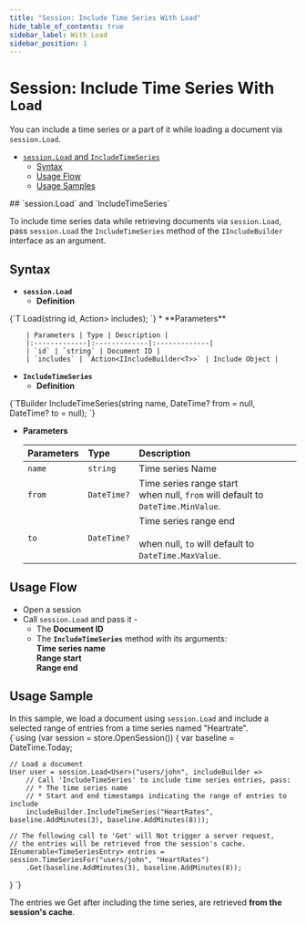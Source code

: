 ```yaml
---
title: "Session: Include Time Series With Load"
hide_table_of_contents: true
sidebar_label: With Load
sidebar_position: 1
---
```



# Session: Include Time Series With `Load`
<Admonition type="note" title="Note">

You can include a time series or a part of it while loading a document 
via `session.Load`.  

* [`session.Load` and `IncludeTimeSeries`](../../../../../document-extensions/timeseries/client-api/session/include/with-session-load.mdx#sessionload-and-includetimeseries)  
   * [Syntax](../../../../../document-extensions/timeseries/client-api/session/include/with-session-load.mdx#syntax)  
   * [Usage Flow](../../../../../document-extensions/timeseries/client-api/session/include/with-session-load.mdx#usage-flow)  
   * [Usage Samples](../../../../../document-extensions/timeseries/client-api/session/include/with-session-load.mdx#usage-sample)  


</Admonition>
## `session.Load` and `IncludeTimeSeries`

To include time series data while retrieving documents via `session.Load`, 
pass `session.Load` the `IncludeTimeSeries` method of the `IIncludeBuilder` 
interface as an argument.  



## Syntax

* **`session.Load`**  
   * **Definition**  
<TabItem value="Load-definition" label="Load-definition">
<CodeBlock language="csharp">
{`T Load<T>(string id, Action<IIncludeBuilder<T>> includes);
`}
</CodeBlock>
</TabItem>
   * **Parameters**  

        | Parameters | Type | Description |
        |:-------------|:-------------|:-------------|
        | `id` | `string` | Document ID |
        | `includes` | `Action<IIncludeBuilder<T>>` | Include Object |

* **`IncludeTimeSeries`**  
   * **Definition**  
<TabItem value="IncludeTimeSeries-definition" label="IncludeTimeSeries-definition">
<CodeBlock language="csharp">
{`TBuilder IncludeTimeSeries(string name, DateTime? from = null, DateTime? to = null);
`}
</CodeBlock>
</TabItem>

   * **Parameters**  

        | Parameters | Type | Description |
        |:-------------|:-------------|:-------------|
        | `name` | `string` | Time series Name |
        | `from` | `DateTime?` | Time series range start <br/> when null, `from` will default to `DateTime.MinValue`. |
        | `to` | `DateTime?` | Time series range end <br/>  <br/> when null, `to` will default to `DateTime.MaxValue`. |



## Usage Flow

* Open a session  
* Call `session.Load` and pass it -  
   * The **Document ID**  
   * The **`IncludeTimeSeries`** method with its arguments:  
     **Time series name**  
     **Range start**  
     **Range end**  



## Usage Sample

In this sample, we load a document using `session.Load` and include 
a selected range of entries from a time series named "Heartrate".  
<TabItem value="timeseries_region_Load-Document-And-Include-TimeSeries" label="timeseries_region_Load-Document-And-Include-TimeSeries">
<CodeBlock language="csharp">
{`using (var session = store.OpenSession())
\{
    var baseline = DateTime.Today;

    // Load a document
    User user = session.Load<User>("users/john", includeBuilder =>
        // Call 'IncludeTimeSeries' to include time series entries, pass:
        // * The time series name
        // * Start and end timestamps indicating the range of entries to include
        includeBuilder.IncludeTimeSeries("HeartRates", baseline.AddMinutes(3), baseline.AddMinutes(8)));

    // The following call to 'Get' will Not trigger a server request,  
    // the entries will be retrieved from the session's cache.  
    IEnumerable<TimeSeriesEntry> entries = session.TimeSeriesFor("users/john", "HeartRates")
        .Get(baseline.AddMinutes(3), baseline.AddMinutes(8));
\}
`}
</CodeBlock>
</TabItem>

The entries we Get after including the time series, are retrieved 
**from the session's cache**.  



